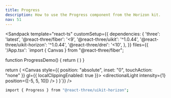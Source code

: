 ```yaml
---
title: Progress
description: How to use the Progress component from the Horizon kit.
nav: 51
---
```


<Sandpack
  template="react-ts"
  customSetup={{
    dependencies: {
      'three': 'latest',
      '@react-three/fiber': '<9',
      '@react-three/uikit': '^1.0.44',
      '@react-three/uikit-horizon': '^1.0.44',
      '@react-three/drei': '<10',
    },
  }}
  files={{
    '/App.tsx': `import { Canvas } from "@react-three/fiber";

function ProgressDemo() {
  return (
    <Container gap={16} alignItems="center">
      <ProgressBar width={240} value={66} />
      <ProgressBarStepper width={300}>
        <ProgressBarStepperStep value />
        <ProgressBarStepperStep />
        <ProgressBarStepperStep />
        <ProgressBarStepperStep />
      </ProgressBarStepper>
    </Container>
  )
}



  return (
    <Canvas style={{ position: "absolute", inset: "0", touchAction: "none" }} gl={{ localClippingEnabled: true }}>
      <ambientLight intensity={0.5} />
      <directionalLight intensity={1} position={[-5, 5, 10]} />
      <Fullscreen
        overflow="scroll"
        flexDirection="column"
        alignItems="center"
        justifyContent="center"
      >
        <Panel padding={32}>
          <ProgressDemo />
        </Panel>
      </Fullscreen>
    </Canvas>
  )
}`}}
/>

```bash
import { Progress } from "@react-three/uikit-horizon";
```